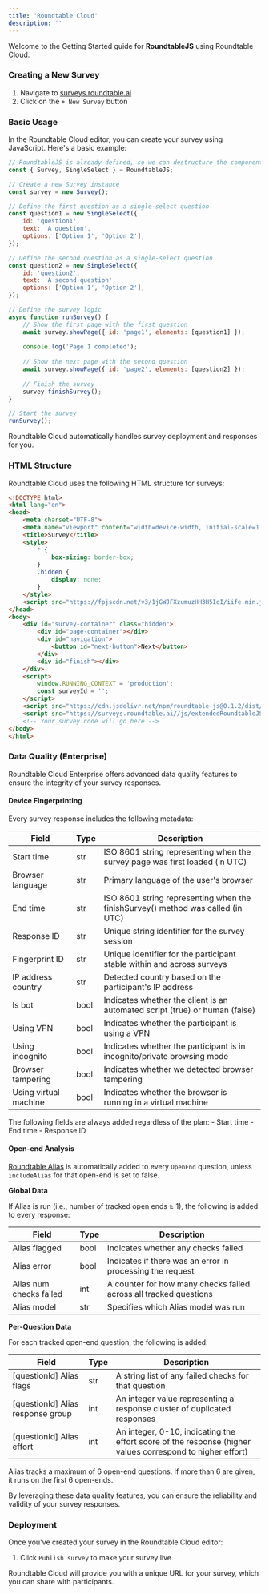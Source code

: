 ```yaml
---
title: 'Roundtable Cloud'
description: ''
---
```


Welcome to the Getting Started guide for **RoundtableJS** using Roundtable Cloud.

### Creating a New Survey

1. Navigate to [surveys.roundtable.ai](https://surveys.roundtable.ai)
2. Click on the `+ New Survey` button

### Basic Usage

In the Roundtable Cloud editor, you can create your survey using JavaScript. Here's a basic example:

```javascript
// RoundtableJS is already defined, so we can destructure the components we need
const { Survey, SingleSelect } = RoundtableJS;

// Create a new Survey instance
const survey = new Survey();

// Define the first question as a single-select question
const question1 = new SingleSelect({
    id: 'question1',
    text: 'A question',
    options: ['Option 1', 'Option 2'],
});

// Define the second question as a single-select question
const question2 = new SingleSelect({
    id: 'question2',
    text: 'A second question',
    options: ['Option 1', 'Option 2'],
});

// Define the survey logic
async function runSurvey() {
    // Show the first page with the first question
    await survey.showPage({ id: 'page1', elements: [question1] });
    
    console.log('Page 1 completed');
    
    // Show the next page with the second question
    await survey.showPage({ id: 'page2', elements: [question2] });
    
    // Finish the survey
    survey.finishSurvey();
}

// Start the survey
runSurvey();
```

<Tip>Roundtable Cloud automatically handles survey deployment and responses for you.</Tip>

### HTML Structure

Roundtable Cloud uses the following HTML structure for surveys:

```html
<!DOCTYPE html>
<html lang="en">
<head>
    <meta charset="UTF-8">
    <meta name="viewport" content="width=device-width, initial-scale=1.0">
    <title>Survey</title>
    <style>
        * {
            box-sizing: border-box;
        }
        .hidden {
            display: none;
        }
    </style>
    <script src="https://fpjscdn.net/v3/1jGWJFXzumuzHH3H5IqI/iife.min.js"></script>
</head>
<body>
    <div id="survey-container" class="hidden">
        <div id="page-container"></div>
        <div id="navigation">
            <button id="next-button">Next</button>
        </div>
        <div id="finish"></div>
    </div>
    <script>
        window.RUNNING_CONTEXT = 'production';
        const surveyId = '';
    </script>
    <script src="https://cdn.jsdelivr.net/npm/roundtable-js@0.1.2/dist/bundle.js"></script>
    <script src="https://surveys.roundtable.ai//js/extendedRoundtableJS.js"></script>
    <!-- Your survey code will go here -->
</body>
</html>
```

### Data Quality (Enterprise)

Roundtable Cloud Enterprise offers advanced data quality features to ensure the integrity of your survey responses.

#### Device Fingerprinting

Every survey response includes the following metadata:

| Field | Type | Description |
|-------|------|-------------|
| Start time | str | ISO 8601 string representing when the survey page was first loaded (in UTC) |
| Browser language | str | Primary language of the user's browser |
| End time | str | ISO 8601 string representing when the finishSurvey() method was called (in UTC) |
| Response ID | str | Unique string identifier for the survey session |
| Fingerprint ID | str | Unique identifier for the participant stable within and across surveys |
| IP address country | str | Detected country based on the participant's IP address |
| Is bot | bool | Indicates whether the client is an automated script (true) or human (false) |
| Using VPN | bool | Indicates whether the participant is using a VPN |
| Using incognito | bool | Indicates whether the participant is in incognito/private browsing mode |
| Browser tampering | bool | Indicates whether we detected browser tampering |
| Using virtual machine | bool | Indicates whether the browser is running in a virtual machine |

<Note>
The following fields are always added regardless of the plan:
- Start time
- End time
- Response ID
</Note>

#### Open-end Analysis

[Roundtable Alias](https://docs.roundtable.ai/overview) is automatically added to every `OpenEnd` question, unless `includeAlias` for that open-end is set to false.

**Global Data**

If Alias is run (i.e., number of tracked open ends ≥ 1), the following is added to every response:

| Field | Type | Description |
|-------|------|-------------|
| Alias flagged | bool | Indicates whether any checks failed |
| Alias error | bool | Indicates if there was an error in processing the request |
| Alias num checks failed | int | A counter for how many checks failed across all tracked questions |
| Alias model | str | Specifies which Alias model was run |

**Per-Question Data**

For each tracked open-end question, the following is added:

| Field | Type | Description |
|-------|------|-------------|
| [questionId] Alias flags | str | A string list of any failed checks for that question |
| [questionId] Alias response group | int | An integer value representing a response cluster of duplicated responses |
| [questionId] Alias effort | int | An integer, 0-10, indicating the effort score of the response (higher values correspond to higher effort) |

<Note>
Alias tracks a maximum of 6 open-end questions. If more than 6 are given, it runs on the first 6 open-ends.
</Note>

By leveraging these data quality features, you can ensure the reliability and validity of your survey responses.

### Deployment

Once you've created your survey in the Roundtable Cloud editor:

1. Click `Publish survey` to make your survey live

Roundtable Cloud will provide you with a unique URL for your survey, which you can share with participants.